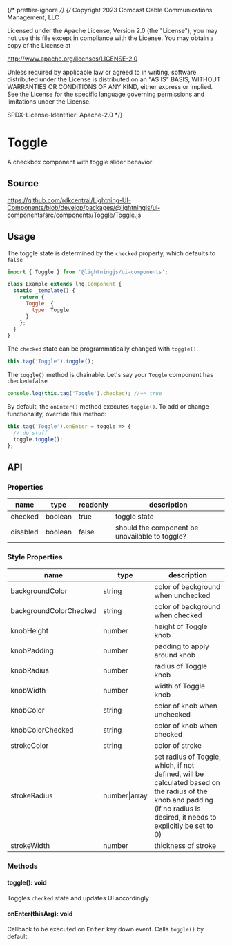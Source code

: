 ﻿{/* prettier-ignore */}
{/*
Copyright 2023 Comcast Cable Communications Management, LLC

Licensed under the Apache License, Version 2.0 (the "License");
you may not use this file except in compliance with the License.
You may obtain a copy of the License at

http://www.apache.org/licenses/LICENSE-2.0

Unless required by applicable law or agreed to in writing, software
distributed under the License is distributed on an "AS IS" BASIS,
WITHOUT WARRANTIES OR CONDITIONS OF ANY KIND, either express or implied.
See the License for the specific language governing permissions and
limitations under the License.

SPDX-License-Identifier: Apache-2.0
\*/}


<Meta title="Components/Toggle" />

# Toggle

A checkbox component with toggle slider behavior

## Source

https://github.com/rdkcentral/Lightning-UI-Components/blob/develop/packages/@lightningjs/ui-components/src/components/Toggle/Toggle.js

## Usage

The toggle state is determined by the `checked` property, which defaults to `false`

```js
import { Toggle } from '@lightningjs/ui-components';

class Example extends lng.Component {
  static _template() {
    return {
      Toggle: {
        type: Toggle
      }
    };
  }
}
```

The `checked` state can be programmatically changed with `toggle()`.

```js
this.tag('Toggle').toggle();
```

The `toggle()` method is chainable. Let's say your `Toggle` component has `checked=false`

```js
console.log(this.tag('Toggle').checked); //=> true
```

By default, the `onEnter()` method executes `toggle()`. To add or change functionality, override this method:

```js
this.tag('Toggle').onEnter = toggle => {
  // do stuff
  toggle.toggle();
};
```

## API

### Properties

| name     | type    | readonly | description                                    |
| -------- | ------- | -------- | ---------------------------------------------- |
| checked  | boolean | true     | toggle state                                   |
| disabled | boolean | false    | should the component be unavailable to toggle? |

### Style Properties

| name                   | type          | description                                                                                                                                                               |
| ---------------------- | ------------- | ------------------------------------------------------------------------------------------------------------------------------------------------------------------------- |
| backgroundColor        | string        | color of background when unchecked                                                                                                                                        |
| backgroundColorChecked | string        | color of background when checked                                                                                                                                          |
| knobHeight             | number        | height of Toggle knob                                                                                                                                                     |
| knobPadding            | number        | padding to apply around knob                                                                                                                                              |
| knobRadius             | number        | radius of Toggle knob                                                                                                                                                     |
| knobWidth              | number        | width of Toggle knob                                                                                                                                                      |
| knobColor              | string        | color of knob when unchecked                                                                                                                                              |
| knobColorChecked       | string        | color of knob when checked                                                                                                                                                |
| strokeColor            | string        | color of stroke                                                                                                                                                           |
| strokeRadius           | number\|array | set radius of Toggle, which, if not defined, will be calculated based on the radius of the knob and padding (if no radius is desired, it needs to explicitly be set to 0) |
| strokeWidth            | number        | thickness of stroke                                                                                                                                                       |

### Methods

#### toggle(): void

Toggles `checked` state and updates UI accordingly

#### onEnter(thisArg): void

Callback to be executed on <kbd>Enter</kbd> key down event. Calls `toggle()` by default.
